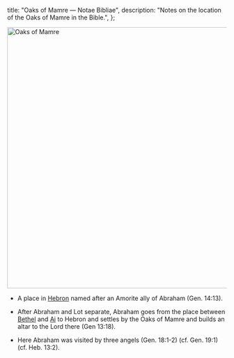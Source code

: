   title: "Oaks of Mamre — Notae Bibliae",
  description: "Notes on the location of the Oaks of Mamre in the Bible.",
};

<Initial text="Oaks of Mamre"/>

<Image
  className="sepia rounded"
  src="/places/oaks-of-mamre.jpg"
  alt="Oaks of Mamre"
  width="600"
  height="600"
/>

- A place in [Hebron](/places/old-testament/genesis/hebron) named after an Amorite ally of Abraham (Gen. 14:13).

- After Abraham and Lot separate, Abraham goes from the place between [Bethel](/places/old-testament/genesis/bethel) and [Ai](/places/old-testament/genesis/ai) to Hebron and settles by the Oaks of Mamre and builds an altar to the Lord there (Gen 13:18).

- Here Abraham was visited by three angels (Gen. 18:1-2) (cf. Gen. 19:1) (cf. Heb. 13:2).
